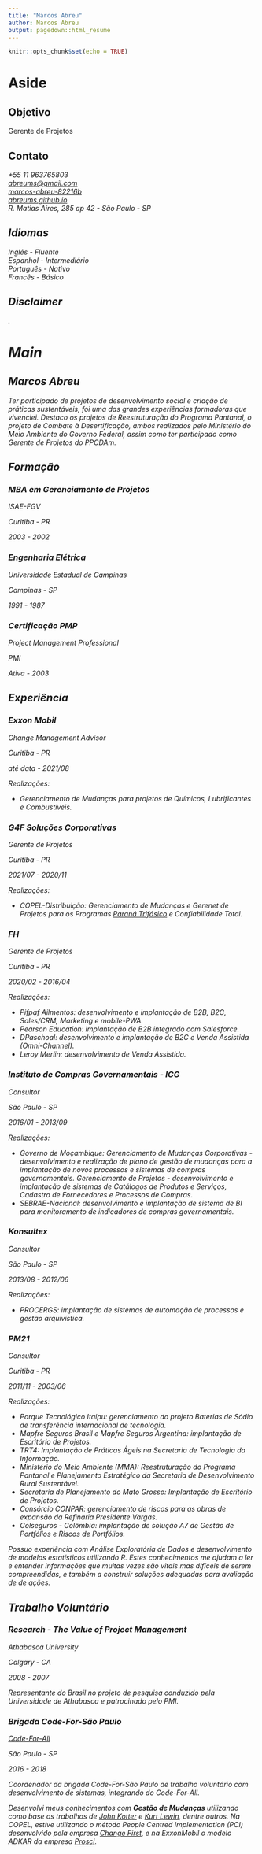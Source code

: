 ```yaml
---
title: "Marcos Abreu"
author: Marcos Abreu
output: pagedown::html_resume
---
```


```r
knitr::opts_chunk$set(echo = TRUE)
```

Aside
========================================================

Objetivo
--------------------------------------------------------

Gerente de Projetos


Contato
--------------------------------------------------------

<i class="fa fa-mobile"/>  +55 11 963765803     
<i class="far fa-envelope"/> [abreums@gmail.com](mailto:abreums@gmail.com)     
<i class="fa fa-linkedin"/> [marcos-abreu-82216b](http://linkedin.com/in/marcos-abreu-82216b)     
<i class="fa fa-github"/>  [abreums.github.io](https://abreums.github.io)    
<i class="fas fa-home"></i>  R. Matias Aires, 285 ap 42 - São Paulo - SP         

Idiomas
--------------------------------------------------------

<i class="fa fa-globe-americas"/>  Inglês - Fluente    
<i class="fa fa-globe-americas"/>  Espanhol - Intermediário    
<i class="fa fa-globe-americas"/>  Português - Nativo    
<i class="fa fa-globe-americas"/>  Francês - Básico    


Disclaimer
--------------------------------------------------------

.


Main
========================================================

Marcos Abreu {#title}
--------------------------------------------------------

Ter participado de projetos de desenvolvimento social e criação de práticas sustentáveis, foi uma das grandes experiências formadoras que vivenciei. Destaco os projetos de Reestruturação do Programa Pantanal, o projeto de Combate à Desertificação, ambos realizados  pelo Ministério do Meio Ambiente do Governo Federal, assim como ter participado como Gerente de Projetos do PPCDAm.     


Formação {data-icon=graduation-cap}
-------------------------------------------------------

### MBA em Gerenciamento de Projetos    

ISAE-FGV

Curitiba - PR    

2003 - 2002    

### Engenharia Elétrica

Universidade Estadual de Campinas

Campinas - SP    

1991 - 1987   

### Certificação PMP

_Project Management Professional_

PMI    

Ativa - 2003   



Experiência {data-icon=briefcase}
--------------------------------------------------------


### Exxon Mobil

Change Management Advisor

Curitiba - PR

até data - 2021/08
    
    
Realizações:    
    
-  *Gerenciamento de Mudanças* para projetos de Químicos, Lubrificantes e Combustíveis.    


### G4F Soluções Corporativas

Gerente de Projetos

Curitiba - PR

2021/07 - 2020/11
    
    
Realizações:    
    
- COPEL-Distribuição: *Gerenciamento de Mudanças* e Gerenet de Projetos para os Programas [Paraná Trifásico](https://www.youtube.com/watch?v=_BCvrXCLxl8&t=4s) e Confiabilidade Total.    

### FH 

Gerente de Projetos

Curitiba - PR

2020/02 - 2016/04
    
    
Realizações:    
    
- Pifpaf Ailmentos: desenvolvimento e implantação de B2B, B2C, Sales/CRM, Marketing e mobile-PWA.    
- Pearson Education: implantação de B2B integrado com Salesforce.     
- DPaschoal: desenvolvimento e implantação de B2C e Venda Assistida (_Omni-Channel_).     
- Leroy Merlin: desenvolvimento de Venda Assistida.   

### Instituto de Compras Governamentais - ICG

Consultor 

São Paulo - SP

2016/01 - 2013/09
    
    
Realizações:    
    
- Governo de Moçambique: *Gerenciamento de Mudanças Corporativas* - desenvolvimento e realização de plano de gestão de mudanças para a implantação de novos processos e sistemas de compras governamentais. *Gerenciamento de Projetos* - desenvolvimento e implantação de sistemas de Catálogos de Produtos e Serviços, Cadastro de Fornecedores e Processos de Compras.    
- SEBRAE-Nacional: desenvolvimento e implantação de *sistema de BI* para monitoramento de indicadores de compras governamentais.    


### Konsultex

Consultor 

São Paulo - SP

2013/08 - 2012/06
    
    
Realizações:    
    
- PROCERGS: implantação de sistemas de automação de processos e gestão arquivística.


### PM21

Consultor 

Curitiba - PR

2011/11 - 2003/06    
    
    
Realizações:    
    
- Parque Tecnológico Itaipu: gerenciamento do projeto Baterias de Sódio de transferência internacional de tecnologia.    
- Mapfre Seguros Brasil e Mapfre Seguros Argentina: implantação de Escritório de Projetos.   
- TRT4: Implantação de _Práticas Ágeis_ na Secretaria de Tecnologia da Informação.   
- Ministério do Meio Ambiente (MMA): Reestruturação do Programa Pantanal e _Planejamento Estratégico_ da Secretaria de Desenvolvimento Rural Sustentável.    
- Secretaria de Planejamento do Mato Grosso: Implantação de Escritório de Projetos.    
- Consórcio CONPAR: gerenciamento de *riscos* para as obras de expansão da Refinaria Presidente Vargas.
- Colseguros - _Colômbia_: implantação de solução A7 de Gestão de Portfólios e Riscos de Portfólios.


::: aside    
Possuo experiência com _Análise Exploratória de Dados_ e desenvolvimento de modelos estatísticos utilizando _R_. Estes conhecimentos me ajudam a ler e entender informações que muitas vezes são vitais mas difíceis de serem compreendidas, e também a construir soluções adequadas para avaliação de de ações.    
:::     


Trabalho Voluntário {data-icon=chalkboard-teacher}
--------------------------------------------------------

### Research - The Value of Project Management

Athabasca University

Calgary - CA

2008 - 2007
    
Representante do Brasil no projeto de pesquisa conduzido pela Universidade de Athabasca e patrocinado pelo PMI.

### Brigada Code-For-São Paulo

[Code-For-All](https://codeforall.org/)

São Paulo - SP

2016 - 2018
    
Coordenador da brigada Code-For-São Paulo de trabalho voluntário com desenvolvimento de sistemas, integrando do Code-For-All.


::: aside    
Desenvolvi meus conhecimentos com <strong>Gestão de Mudanças</strong> utilizando como base os trabalhos de [John Kotter](https://en.wikipedia.org/wiki/John_Kotter) e [Kurt Lewin](https://en.wikipedia.org/wiki/Kurt_Lewin), dentre outros. Na COPEL, estive utilizando o método *People Centred Implementation* (PCI) desenvolvido pela empresa [Change First](https://www.changefirst.com/), e na ExxonMobil o modelo ADKAR da empresa [Prosci](https://www.prosci.com).   
:::     



